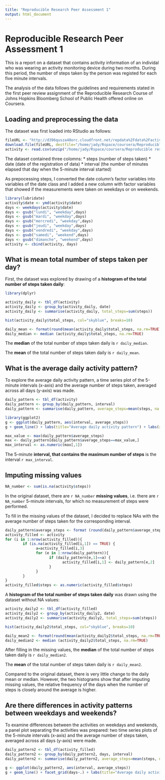 ```yaml
---
title: "Reproducible Research Peer Assessment 1"
output: html_document
---
```

Reproducible Research Peer Assessment 1
===========================

This is a report on a dataset that contains activity information of an individal who was wearing an activity monitoring device during two months. During this period, the number of steps taken by the person was registed for each five minute intervals. 

The analysis of the data follows the guidelines and requirements stated in the first peer review assignment of the Reproducible Research Course of Johns Hopkins Bloomberg School of Public Health offered online on Coursera. 

Loading and preprocessing the data
------------------

The dataset was first loaded into RStudio as follows:

```r
fileURL <- "http://d396qusza40orc.cloudfront.net/repdata%2Fdata%2Factivity.zip"
download.file(fileURL, destfile="/home/jady/Rspace/coursera/Reproducible research/activity.zip")
activity <- read.csv(unzip("/home/jady/Rspace/coursera/Reproducible research/activity.zip"),  header=TRUE)
```

The dataset contained three colomns:
* steps (number of steps taken)
* date (date of the registration of data)
* interval (the number of minutes elapsed that day when the 5-minute interval started)

As prepocessing steps, I converted the date column's factor variables into variables of the date class and I added a new column with factor variables that showed if the measurements were taken on weekdays or on weekends.


```r
library(lubridate)
activity$date <- ymd(activity$date)
days <- weekdays(activity$date)
days <- gsub("lundi", "weekday",days)
days <- gsub("mardi", "weekday",days)
days <- gsub("mercredi", "weekday",days)
days <- gsub("jeudi", "weekday",days)
days <- gsub("vendredi", "weekday",days)
days <- gsub("samedi", "weekend",days)
days <- gsub("dimanche", "weekend",days)
activity <- cbind(activity, days)
```
What is mean total number of steps taken per day?
-------------------

First, the dataset was explored by drawing of a **histogram of the total number of steps taken daily**:

```r
library(dplyr)
```
```r
activity_daily <- tbl_df(activity)
activity_daily <- group_by(activity_daily, date) 
activity_daily <- summarise(activity_daily, total_steps=sum(steps))

hist(activity_daily$total_steps, col="skyblue", breaks=10)
```
```r
daily_mean <- format(round(mean(activity_daily$total_steps, na.rm=TRUE), 7))
daily_median <- median (activity_daily$total_steps, na.rm=TRUE)
```

The **median** of the total number of steps taken daily is `r daily_median`. 

The **mean** of the total number of steps taken daily is `r daily_mean`.

What is the average daily activity pattern?
---------------

To explore the average daily activity pattern, a time series plot of the 5-minute intervals (x-axis) and the average number of steps taken, averaged across all days (y-axis) was made.

```r
daily_pattern <- tbl_df(activity)
daily_pattern <- group_by(daily_pattern, interval)
daily_pattern <- summarise(daily_pattern, average_steps=mean(steps, na.rm=TRUE))

library(ggplot2)
g <- ggplot(daily_pattern, aes(interval, average_steps))
g + geom_line() + labs(title="Average daily activity pattern") + labs(x="intervals") + labs(y= "average number of steps")
```
```r
max_value <- max(daily_pattern$average_steps)
max <- daily_pattern[daily_pattern$average_steps==max_value,]
max_interval <- as.numeric(max[,1])
```

The 5-minute **interval, that contains the maximum number of steps** is the interval `r max_interval`.

Imputing missing values
-----------------

```r
NA_number <- sum(is.na(activity$steps))
```

In the original dataset, there are `r NA_number` **missing values**, i.e. there are `r NA_number` 5-minute intervals, for which no measurement of steps were performed. 

To fill in the missing values of the dataset, I decided to replace NAs with the average number of steps taken for the corresponding interval. 

```r
daily_pattern$average_steps <- format (round(daily_pattern$average_steps, 0))
activity_filled <- activity
for (i in 1:nrow(activity_filled)){
        if (is.na(activity_filled[i,1]) == TRUE) {
              a=activity_filled[i,3] 
              for (e in 1:nrow(daily_pattern)){
                    if (daily_pattern[e,1]==a) {
                          activity_filled[i,1] <- daily_pattern[e,2]
                    }
              }  
        }    
}
activity_filled$steps <- as.numeric(activity_filled$steps)
```

A **histogram of the total number of steps taken daily** was drawn using the dataset without NA values:

```r
activity_daily2 <- tbl_df(activity_filled)
activity_daily2 <- group_by(activity_daily2, date) 
activity_daily2 <- summarise(activity_daily2, total_steps=sum(steps))

hist(activity_daily2$total_steps, col="skyblue", breaks=10)
```
```r
daily_mean2 <- format(round(mean(activity_daily2$total_steps, na.rm=TRUE), 7))
daily_median2 <- median (activity_daily2$total_steps, na.rm=TRUE)
```

After filling in the missing values, the **median** of the total number of steps taken daily is `r daily_median2`. 

The **mean** of the total number of steps taken daily is `r daily_mean2`.

Compared to the original dataset, there is very little change to the daily mean or median. However, the two histograms show that after imputing missing values, the relative frequency of the days when the number of steps is closely around the average is higher.

Are there differences in activity patterns between weekdays and weekends?
------------------

To examine differences between the activities on weekdays and weekends, a panel plot separating the activities was prepared: two time series plots of the 5-minute intervals (x-axis) and the average number of steps taken, averaged across all days (y-axis) were made.

```r
daily_pattern2 <- tbl_df(activity_filled)
daily_pattern2 <- group_by(daily_pattern2, days, interval)
daily_pattern2 <- summarise(daily_pattern2, average_steps=mean(steps, na.rm=TRUE))

g <- ggplot(daily_pattern2, aes(interval, average_steps))
g + geom_line() + facet_grid(days~.) + labs(title="Average daily activity pattern") + labs(x="intervals") + labs(y= "average number of steps")
```
